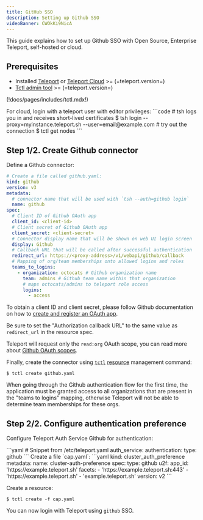 ```yaml
---
title: GitHub SSO
description: Setting up Github SSO
videoBanner: CWOkKi9NicA
---
```


This guide explains how to set up Github SSO with Open Source, Enterprise Teleport,
self-hosted or cloud.

## Prerequisites

- Installed [Teleport](../../getting-started.mdx) or [Teleport Cloud](../../cloud/introduction.mdx) >= (=teleport.version=)
- [Tctl admin tool](https://goteleport.com/teleport/download) >= (=teleport.version=)

(!docs/pages/includes/tctl.mdx!)

<Admonition type="note">
For cloud, login with a teleport user with editor privileges:
```code
# tsh logs you in and receives short-lived certificates
$ tsh login --proxy=myinstance.teleport.sh --user=email@example.com
# try out the connection
$ tctl get nodes
```
</Admonition>

## Step 1/2. Create Github connector

Define a Github connector:

```yaml
# Create a file called github.yaml:
kind: github
version: v3
metadata:
  # connector name that will be used with `tsh --auth=github login`
  name: github
spec:
  # Client ID of Github OAuth app
  client_id: <client-id>
  # Client secret of Github OAuth app
  client_secret: <client-secret>
  # Connector display name that will be shown on web UI login screen
  display: Github
  # Callback URL that will be called after successful authentication
  redirect_url: https://<proxy-address>/v1/webapi/github/callback
  # Mapping of org/team memberships onto allowed logins and roles
  teams_to_logins:
    - organization: octocats # Github organization name
      team: admins # Github team name within that organization
      # maps octocats/admins to teleport role access
      logins:
        - access
```

To obtain a client ID and client secret, please follow Github documentation on
how to [create and register an OAuth app](https://developer.github.com/apps/building-oauth-apps/creating-an-oauth-app/).

Be sure to set the "Authorization callback URL" to the same value as `redirect_url` in the resource spec.

Teleport will request only the `read:org` OAuth scope, you can read more about
[Github OAuth scopes](https://developer.github.com/apps/building-oauth-apps/understanding-scopes-for-oauth-apps/).

Finally, create the connector using [`tctl`](../reference/cli.mdx#tctl)
[resource](../reference/resources.mdx) management command:

```code
$ tctl create github.yaml
```

<Admonition type="tip">
  When going through the Github authentication flow for the first time,
  the application must be granted access to all organizations that are
  present in the "teams to logins" mapping, otherwise Teleport will not be
  able to determine team memberships for these orgs.
</Admonition>

## Step 2/2. Configure authentication preference

Configure Teleport Auth Service Github for authentication:

<Tabs>
  <TabItem label="Static Config (self-hosted)">
  ```yaml
  # Snippet from /etc/teleport.yaml
  auth_service:
    authentication:
      type: github
  ```
  </TabItem>
  <TabItem label="Dynamic resources (all editions)">
  Create a file `cap.yaml`:
  ```yaml
  kind: cluster_auth_preference
  metadata:
    name: cluster-auth-preference
  spec:
    type: github
    u2f:
      app_id: 'https://example.teleport.sh'
      facets:
      - 'https://example.teleport.sh:443'
      - 'https://example.teleport.sh'
      - 'example.teleport.sh'
  version: v2
  ```

  Create a resource:

  ```code
  $ tctl create -f cap.yaml
  ```
  </TabItem>
</Tabs>

You can now login with Teleport using `github` SSO.
